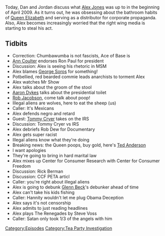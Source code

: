 {{DEFAULTSORT:
    #_EPISODE_0243:April 1-2, 2009
}}{{Episode
    | title             = April 1-2, 2009
    | caption           = Listen to this episode on [https://knowledgefight.libsyn.com/knowledge-fight-april-1-2-2009 Libsyn] [https://open.spotify.com/episode/4mEsBzumLcpzUbyUiDKIYr Spotify], Read the [[Transcript/243: April 1-2, 2009|Unofficial Transcript]]
    | episodeNumber     = 243
    | length            = 01:31:10
    | airDate           = December 24, 2018
    | coverageStartDate = April 1, 2009
    | coverageEndDate   = April 2, 2009
    | episodeType       = [[:Category:Tea Party Investigation|Tea Party Investigation]]
    | appearance        = [[Ann Coulter]], [[Ron Paul]], [[George Soros]], [[Aaron Dykes]], [[Rob Jacobson]], [[Tommy Cryer]], [[Rob Dew]], [[Ted Anderson]], [[Rick Berman]]
    | previousEpisode   = [[242: December 18-19, 2018]]
    | nextEpisode       = [[244: October 5, 2014]]
}}

{{Stub}}

Today, Dan and Jordan discuss what [[Alex Jones]] was up to in the beginning of April 2009. As it turns out, he was obsessing about the bathroom habits of [[Queen Elizabeth II|Queen Elizabeth]] and serving as a distributor for corporate propaganda. Also, Alex becomes increasingly worried that the right wing media is starting to steal his act.

==Tidbits==

*Correction: Chumbawumba is not fascists, Ace of Base is
*[[Ann Coulter]] endorses Ron Paul for president
*Discussion: Alex is seeing his rhetoric in MSM
*Alex blames [[George Soros]] for something!
*Potbellied, red bearded commie leads anarchists to torment Alex
*Alex watches Mr Show
*Alex talks about the groom of the stool
*[[Aaron Dykes]] talks about the presidential toilet
*[[Rob Jacobson]], come talk about poop!
*Illegal aliens are wolves, here to eat the sheep (us)
*Caller: It's Mexicans
*Alex defends negro and retard
*Guest: [[Tommy Cryer]] takes on the IRS
*Discussion: Tommy Cryer vs IRS
*Alex debriefs Rob Dew for Documentary
*Alex gets super racist
*Illegal aliens know what they're doing
*Breaking news: the Queen poops, buy gold, here's [[Ted Anderson]]
*I want apologies
*They're going to bring in hard marital law
*Alex mixes up Center for Consumer Research with Center for Consumer Freedom
*Discussion: Rick Berman
*Discussion: CCF PETA articl
*Caller: you're right about illegal aliens
*Alex is going to debunk [[Glenn Beck]]'s debunker ahead of time
*Alex can't take his kids fishing
*Caller: Hannity wouldn't let me plug Obama Deception
*Alex says it's not censorship
*Alex admits to just reading headlines
*Alex plays The Renegades by Steve Voss
*Caller: Satan only took 1/3 of the angels with him

[[Category:Episodes]]
[[Category:Tea Party Investigation]]
